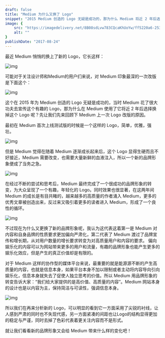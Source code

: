 ```yaml
---
draft: false
title: "Medium 为什么又换了 Logo"
snippet: "2015 Medium 创造的 Logo 无疑是成功的，那为什么 Medium 将近 2 年后选择换掉它呢？"
image: {
    src: "https://imagedelivery.net/8B08sdLvw783CQcaKhUoYw/ff5220a6-253b-4ef2-5a5b-5ff3b020e900/public",
    alt: ""
}
publishDate: "2017-08-24"
---
```



最近 Medium 悄悄的换上了新的 Logo，它长这样：

![img](https://imagedelivery.net/8B08sdLvw783CQcaKhUoYw/5daec52f-2f02-4428-6cdf-256a66fb4f00/public)

可能对于关注设计师和Medium的用户们来说，对 Medium 印象最深的一次改版是下面这个：

![img](https://imagedelivery.net/8B08sdLvw783CQcaKhUoYw/a5dde201-10fd-4f9e-5f8d-6aa17162da00/public)

这个在 2015 年为 Medium 创造的 Logo 无疑是成功的，当时 Medium 花了很大功夫去宣传这个有趣的 Logo，那为什么在 Medium 使用了它将近 2 年后选择换掉这个 Logo 呢？先让我们先来回顾下 Medium 上一次 Logo 改版的原因。

最初在 Medium 首次上线测试版的时候是一个这样的 Logo，简单，优雅，强壮。

![img](https://imagedelivery.net/8B08sdLvw783CQcaKhUoYw/3920697c-9189-4220-413b-70ee8248fc00/public)

但是 Medium 觉得在随着 Medium 逐渐成长起来后，这个 Logo 显得生硬而且不好接近，Medium 需要改变，也需要大量新鲜的血液注入，所以一个新的品牌形象便成了当务之急。

![img](https://imagedelivery.net/8B08sdLvw783CQcaKhUoYw/bd4982d6-cba1-40dd-1c70-681bc896bf00/public)

在经过不断的尝试和思考后，Medium 最终完成了一个很成功的品牌形象的转变，为大众呈现了一个有趣，年轻化的 Logo。同时效果也很显著，在这两年间 Medium 的成长是有目共睹的，越来越多的高质量的作者涌入 Medium，更多的优秀文章被创造出来，反过来又吸引着更多的读者进入 Medium，形成了一个良性的循环。

![img](https://imagedelivery.net/8B08sdLvw783CQcaKhUoYw/9c69c838-0dd6-432f-4cb4-0632eb764f00/public)

不过现在为什么又更换了新的品牌形象呢，我认为这代表这着第一是 Medium 对内容和自身品牌的性质要求更加偏向严肃化，第二代表了 Medium 渡过了品牌宣传和增长期，从对用户数量的增长要求转变为对高质量用户和内容的要求。
偏向娱乐化的内容可以为网站带来更多的用户和流量，有趣的品牌形象也能产生更多的娱乐化效应，但是产生的真正价值却是有限的。

对于 Medium 这样的协作型的媒体平台来说，最重要的就是能源源不断的产生高质量的内容，也就是信息本身，如果平台本身不加以限制或者主动将内容导向引向娱乐化，信息本身就失去了促使人独立思考的价值。所以 Medium 用品牌形象的转变告诉大家：“我们给大家提供的是高价值、高质量的内容”。Medium 网站本身的设计也是以内容为主，保持简洁与可读性，强调信息本身。

![img](https://imagedelivery.net/8B08sdLvw783CQcaKhUoYw/b382e26a-bbec-4a46-fb4f-0b7a02496f00/public)

所以我们在再来分析新的 Logo，可以明显的看到它一方面采用了尖锐的衬线，让人感到严肃的同时也不失现代感，另一方面紧凑的间距也让Logo的结构显得更加的稳定与严谨，同时去掉了色彩代表着更关注内容而不是形式。

就让我们看看新的品牌形象又会给 Medium 带来什么样的变化吧！
